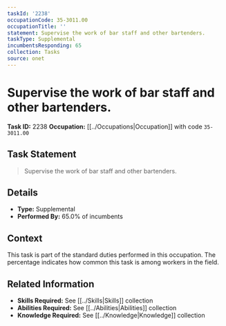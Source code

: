 ```yaml
---
taskId: '2238'
occupationCode: 35-3011.00
occupationTitle: ''
statement: Supervise the work of bar staff and other bartenders.
taskType: Supplemental
incumbentsResponding: 65
collection: Tasks
source: onet
---
```

# Supervise the work of bar staff and other bartenders.

**Task ID:** 2238
**Occupation:** [[../Occupations|Occupation]] with code `35-3011.00`

## Task Statement

> Supervise the work of bar staff and other bartenders.

## Details

- **Type:** Supplemental
- **Performed By:** 65.0% of incumbents

## Context

This task is part of the standard duties performed in this occupation. The percentage indicates how common this task is among workers in the field.

## Related Information

- **Skills Required:** See [[../Skills|Skills]] collection
- **Abilities Required:** See [[../Abilities|Abilities]] collection
- **Knowledge Required:** See [[../Knowledge|Knowledge]] collection
